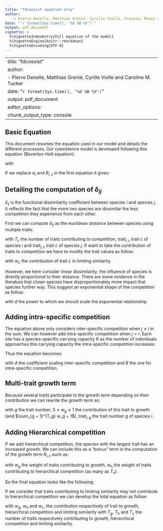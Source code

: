 ```yaml
---
title: "fdcoexist equation only"
author:
    - Pierre Denelle, Matthias Grenié, Cyrille Violle, François Munoz and Caroline M. Tucker
date: "`r format(Sys.time(), '%d %B %Y')`"
output: pdf_document
vignette: >
  %\VignetteIndexEntry{Full equation of the model}
  %\VignetteEngine{knitr::rmarkdown}
  %\VignetteEncoding{UTF-8}
---
```

---
title: "fdcoexist"
author:
    - Pierre Denelle, Matthias Grenié, Cyrille Violle and Caroline M. Tucker
date: "`r format(Sys.time(), '%d %B %Y')`"
output: pdf_document
editor_options: 
  chunk_output_type: console
---

## Basic Equation

This document resumes the equation used in our model and details the different processes.
Our coexistence model is developed following this equation (Beverton-Holt equation):

\begin{equation}
N_{t+1, i, x} = \frac{R_{i, x} \times N_{t, i, x}}{1 + A \times \alpha_i}
\end{equation}

with

\begin{gather}
\alpha_i = \sum_{j = 1, j \neq i}^{S} N_{t, j, x} \times (1 - \delta_{ij})\\
R_{i, x} = k \times \exp\left(- \frac{(\text{trait}_i - \text{env}_x)^2}{2\times \text{width}^2}\right)
\end{gather}

If we replace $\alpha_i$ and $R_{i, x}$ in the first equation it gives:

\begin{equation}
N_{t+1, i, x} = \frac{
k \times \exp\left(- \displaystyle\frac{(\text{trait}_i - \text{env}_x)^2}{2\times \text{width}^2}\right) \times N_{t, i, x}}{
1 + A \times \displaystyle\sum_{j = 1, j \neq i}^{S} N_{t, j, x} \times (1 - \delta_{ij})
}
\end{equation}

## Detailing the computation of $\delta_{ij}$

$\delta_{ij}$ is the functional dissimilarity coefficient between species $i$ and species $j$. It reflects the fact that the more two species are dissimilar the less competition they experience from each other.

First we can compute $\delta_{ij}$ as the euclidean distance between species using multiple traits:

\begin{equation}
\delta_{ij} = \sqrt{\sum_{c = 1}^{T_c} (\text{trait}_{i, c} - \text{trait}_{j, c})^2}, 
\end{equation}

with $T_c$ the number of traits contributing to competition, $\text{trait}_{i, c}$ trait $c$ of species $i$ and $\text{trait}_{j, c}$ trait $c$ of species $j$. If want to take the contribution of traits to competition we have to modify the trait values as follow:

\begin{gather}
\delta_{ij} = \sqrt{\sum_{c = 1}^{T_c} \left[ \sqrt{w_c} (\text{trait}_{i, c} - \text{trait}_{j, c})\right]^2}\\
\delta_{ij} = \sqrt{\sum_{c = 1}^{T_c} w_c \times (\text{trait}_{i, c} - \text{trait}_{j, c})^2},
\end{gather}
with $w_c$ the contribution of trait $c$ in limiting similarity.

However, we here consider linear dissimilarity, the influence of species is directly proportional to their distance. There are some evidence in the literature that closer species have disproportionately more impact that species further way. This suggest an exponential shape of the competition as follow:

\begin{gather}
\delta_{ij}' = \exp \left[ \left(
    \frac{\delta_{ij} - \text{min}(\delta_{ij})}{
        \text{max}(\delta_{ij}) - \text{min}(\delta_{ij})} \right)^d \right],
\end{gather}

with $d$ the power to which we should scale the exponential relationship

## Adding intra-specific competition

The equation above only considers inter-specific competition when $j \neq i$ in the sum. We can however add intra-specific competition when $j = i$. Each site has a species-specific carrying capacity $K$ as the number of individuals approaches this carrying capacity the intra-specific competition increases:
\begin{equation}
\alpha_{ii} = B \times N_{t,i,x}
\end{equation}

Thus the equation becomes:

\begin{equation}
N_{t+1, i, x} = \frac{
k \times \exp\left(- \displaystyle\frac{(\text{trait}_i - \text{env}_x)^2}{2\times \text{width}^2}\right) \times N_{t, i, x}}{
1 + A \left( \displaystyle\sum_{j = 1,~j \neq i}^{S} N_{t, j, x}  (1 - \delta_{ij}) +
\frac{B}{A} \times N_{t,i,x} \right)
}
\end{equation}

with $A$ the coefficient scaling inter-specific competition and $B$ the one for intra-specific competition. 

## Multi-trait growth term

Because several traits participate to the growth term depending on their contribution we can rewrite the growth term as:
\begin{equation}
R_{i, x} = \sum_{g = 1}^{T_g} w_g \times k \times \exp\left(- \frac{(\text{trait}_{i, g} - \text{env}_x)^2}{2\times \text{width}^2} \right)
\end{equation}

with $g$ the trait number, $0 \leq w_g \leq 1$ the contribution of this trait to growth (and $\sum_{g = 1}^{T_g} w_g = 1$), $\text{trait}_{i, g}$ the trait number $g$ of species $i$.

## Adding Hierarchical competition

If we add hierarchical competition, the species with the largest trait has an increased growth. We can include this as a "bonus" term in the computation of the growth term $R_{i,x}$ such as:

\begin{gather}
R_{i, x}                   = R_{i, x, \text{env}} + R_{i, x, \text{hierarch.}} \\
R_{i, x, \text{hierarch.}} = \sum_{h = 1}^{T_h} w_h \times H \times \frac{\text{trait}_{i, h}}{\text{max}(\text{trait}_{i, h})} \\
R_{i, x}                   = k \left[  \sum_{g = 1}^{T_g} w_g \times \exp\left(- \frac{(\text{trait}_{g,i} - \text{env}_x)^2}{2\times \text{width}^2} \right) + \frac{H}{k} \sum_{h = 1}^{T_h} w_h \frac{\text{trait}_{i, h}}{\text{max}(\text{trait}_{i, h})} \right],
\end{gather}

with $w_g$ the weight of traits contributing to growth, $w_h$ the weight of traits contributing to hierarchical competition (as many as $T_h$).

So the final equation looks like the following:

\begin{equation}
N_{t+1, i, x} = \frac{
    k \left[ \displaystyle\sum_{g = 1}^T w_g \times \exp\left(- \displaystyle\frac{(\text{trait}_{i, g} - \text{env}_x)^2}{2\times \text{width}^2} \right) + \frac{H}{k} \sum_{h = 1}^{T_h} w_h \frac{\text{trait}_{i, h}}{\text{max}(\text{trait}_{i, h})} \right] \times N_{t, i, x}}{
1 + A \left( \displaystyle\sum_{j = 1,~j \neq i}^{S} N_{t, j, x}  (1 - \delta_{ij}) +
\frac{B}{A} \times N_{t,i,x} \right)
}
\end{equation}

If we consider that traits contributing to limiting similarity may not contribute to hierarchical competition we can develop the total equation as follow:

\begin{equation}
N_{t+1, i, x} = \frac{
    k \left[ \displaystyle
        \sum_{g = 1}^{T_g} w_g \times \exp\left(- \displaystyle\frac{(\text{trait}_{i, g} - \text{env}_x)^2}{2\times \text{width}^2} \right) +
        \frac{H}{k} \sum_{h = 1}^{T_h} w_h \frac{\text{trait}_{i, h}}{\text{max}(\text{trait}_{i, h})} \right] \times N_{t, i, x}}{
    1 + A \left[ \displaystyle
        \sum_{j = 1, ~j \neq i}^{S} N_{t, j, x}  \left(1 - \sqrt{\sum_{c = 1}^{T_c} w_c \times (\text{trait}_{i, c} - \text{trait}_{j, c})^2} \right) +
        \frac{B}{A} \times N_{t,i,x} \right]
},
\end{equation}

with $w_g$, $w_h$ and $w_c$, the contribution respectively of trait to growth, hierarchical competition and limiting similarity with $T_g$, $T_h$ and $T_c$ the number of traits respectively contributing to growth, hierarchical competition and limiting similarity.
